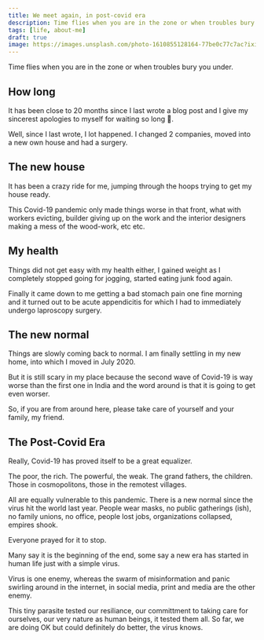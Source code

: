 ```yaml
---
title: We meet again, in post-covid era
description: Time flies when you are in the zone or when troubles bury you under.
tags: [life, about-me]
draft: true
image: https://images.unsplash.com/photo-1610855128164-77be0c77c7ac?ixid=MnwxMjA3fDB8MHxwaG90by1wYWdlfHx8fGVufDB8fHx8&ixlib=rb-1.2.1&auto=format&fit=crop&w=1700&q=80
---
```


Time flies when you are in the zone or when troubles bury you under.

<!-- truncate -->

## How long

It has been close to 20 months since I last wrote a blog post and I give my sincerest apologies to myself for waiting so long 🤪.

Well, since I last wrote, I lot happened. I changed 2 companies, moved into a new own house and had a surgery. 

## The new house

It has been a crazy ride for me, jumping through the hoops trying to get my house ready. 

This Covid-19 pandemic only made things worse in that front, what with workers evicting, builder giving up on the work and the interior designers making a mess of the wood-work, etc etc.

## My health

Things did not get easy with my health either, I gained weight as I completely stopped going for jogging, started eating junk food again. 

Finally it came down to me getting a bad stomach pain one fine morning and it turned out to be acute appendicitis for which I had to immediately undergo laproscopy surgery.

## The new normal

Things are slowly coming back to normal. I am finally settling in my new home, into which I moved in July 2020. 

But it is still scary in my place because the second wave of Covid-19 is way worse than the first one in India and the word around is that it is going to get even worser. 

So, if you are from around here, please take care of yourself and your family, my friend.

## The Post-Covid Era

Really, Covid-19 has proved itself to be a great equalizer. 

The poor, the rich. The powerful, the weak. The grand fathers, the children. Those in cosmopolitons, those in the remotest villages. 

All are equally vulnerable to this pandemic. There is a new normal since the virus hit the world last year. People wear masks, no public gatherings (ish), no family unions, no office, people lost jobs, organizations collapsed, empires shook.

Everyone prayed for it to stop.

Many say it is the beginning of the end, some say a new era has started in human life just with a simple virus. 

Virus is one enemy, whereas the swarm of misinformation and panic swirling around in the internet, in social media, print and media are the other enemy.

This tiny parasite tested our resiliance, our committment to taking care for ourselves, our very nature as human beings, it tested them all. So far, we are doing OK but could definitely do better, the virus knows.

